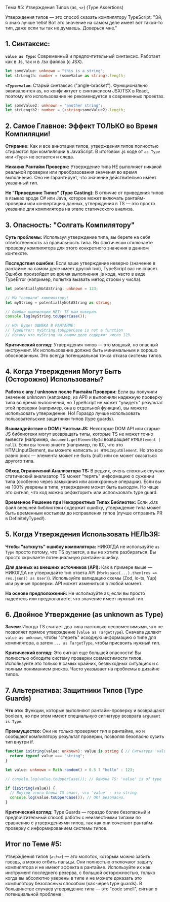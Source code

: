 Тема #5: Утверждения Типов (as, `<>`) (Type Assertions)

Утверждения типов — это способ сказать компилятору TypeScript: "Эй, я знаю лучше тебя! Вот это значение на самом деле имеет вот такой-то тип, даже если ты так не думаешь. Доверься мне."

## 1. Синтаксис:

**`value as Type`:** Современный и предпочтительный синтаксис. Работает как в .ts, так и в .tsx файлах (с JSX).

```typescript
let someValue: unknown = "this is a string";
let strLength: number = (someValue as string).length;
```

**`<Type>value`:** Старый синтаксис ("angle-bracket"). Функционально эквивалентен as, но конфликтует с синтаксисом JSX/TSX в React, поэтому его использование не рекомендуется в современных проектах.

```typescript
let someValue2: unknown = "another string";
let strLength2: number = (<string>someValue2).length;
```

## 2. Самое Главное: Эффект ТОЛЬКО во Время Компиляции!

**Стирание:** Как и все аннотации типов, утверждения типов полностью стираются при компиляции в JavaScript. В итоговом .js коде от `as Type` или `<Type>` не остается и следа.

**Никаких Рантайм Проверок:** Утверждение типа НЕ выполняет никакой реальной проверки или преобразования значения во время выполнения. Оно не гарантирует, что значение действительно имеет указанный тип.

**Не "Приведение Типов" (Type Casting):** В отличие от приведения типов в языках вроде C# или Java, которое может включать рантайм-проверки или конвертацию данных, утверждения в TS — это просто указание для компилятора на этапе статического анализа.

## 3. Опасность: "Солгать Компилятору"

**Суть проблемы:** Используя утверждение типа, вы берете на себя ответственность за правильность типа. Вы фактически отключаете проверку компилятора для этого конкретного значения в данном контексте.

**Последствия ошибки:** Если ваше утверждение неверно (значение в рантайме на самом деле имеет другой тип), TypeScript вас не спасет. Ошибка произойдет во время выполнения .js кода, часто в виде TypeError (например, попытка вызвать метод строки у числа).

```typescript
let potentiallyNotAString: unknown = 123;

// Мы "соврали" компилятору!
let myString = potentiallyNotAString as string;

// Ошибки компиляции НЕТ! TS нам поверил.
console.log(myString.toUpperCase());

// НО! Будет ОШИБКА В РАНТАЙМЕ:
// TypeError: myString.toUpperCase is not a function
// потому что myString на самом деле содержит число 123.
```

**Критический взгляд:** Утверждения типов — это мощный, но опасный инструмент. Их использование должно быть минимальным и хорошо обоснованным. Это всегда потенциальная точка отказа системы типов.

## 4. Когда Утверждения Могут Быть (Осторожно) Использованы?

**Работа с any / unknown после Рантайм Проверки:** Если вы получили значение unknown (например, из API) и выполнили надежную проверку типа во время выполнения, но TypeScript не может "увидеть" результат этой проверки (например, она в отдельной функции), вы можете использовать утверждение. Но! Гораздо лучше использовать пользовательские защитники типов (type guards).

**Взаимодействие с DOM / Чистым JS:** Некоторые DOM API или старые JS библиотеки могут возвращать типы, которые TS не может точно вывести (например, `document.getElementById` возвращает `HTMLElement | null`). Если вы точно знаете (например, по ID), что это HTMLInputElement, вы можете написать `as HTMLInputElement`. Но это все равно риск — элемента может не быть (null) или он может оказаться другого типа.

**Обход Ограничений Анализатора TS:** В редких, очень сложных случаях статический анализатор TS может "терять" информацию о сужении типа (особенно через замыкания или асинхронные операции). Если вы на 100% уверены в типе, утверждение может быть выходом. Но чаще это сигнал, что код можно рефакторить или использовать type guard.

**Временное Решение при Некорректных Типах Библиотек:** Если .d.ts файл внешней библиотеки содержит ошибку, утверждение типа может быть временным костылем до исправления типов (лучше отправить PR в DefinitelyTyped!).

## 5. Когда Утверждения Использовать НЕЛЬЗЯ:

**Чтобы "заткнуть" ошибку компилятора:** НИКОГДА не используйте `as Type` просто потому, что TS ругается, а вы не хотите разбираться. Вы просто скрываете потенциальную рантайм-ошибку.

**Для данных из внешних источников (API):** Как в примере выше — НИКОГДА не утверждайте тип ответа API (`Workspace(...).then(res => res.json() as User)`). Используйте валидацию схемы (Zod, io-ts, Yup) или ручные проверки. API может измениться в любой момент.

**На основе предположений:** Не используйте as, если вы просто надеетесь или предполагаете, что значение имеет нужный тип.

## 6. Двойное Утверждение (as unknown as Type)

**Зачем:** Иногда TS считает два типа настолько несовместимыми, что не позволяет прямое утверждение (`value as TargetType`). Сначала делают `value as unknown`, чтобы "стереть" исходную информацию о типе для компилятора, а затем `... as TargetType`, чтобы присвоить нужный тип.

**Критический взгляд:** Это сигнал еще большей опасности! Вы полностью обходите систему проверки совместимости типов. Используйте это только в самых крайних, безвыходных ситуациях и с полным пониманием рисков. Часто указывает на проблемы в дизайне типов.

## 7. Альтернатива: Защитники Типов (Type Guards)

**Что это:** Функции, которые выполняют рантайм-проверку и возвращают boolean, но при этом имеют специальную сигнатуру возврата `argument is Type`.

**Преимущество:** Они не только проверяют тип в рантайме, но и сообщают компилятору результат проверки, позволяя безопасно сузить тип внутри if.

```typescript
function isString(value: unknown): value is string { // Сигнатура 'value is string'
  return typeof value === "string";
}

let value: unknown = Math.random() > 0.5 ? "hello" : 123;

// console.log(value.toUpperCase()); // Ошибка TS: 'value' is of type 'unknown'.

if (isString(value)) {
  // Внутри этого блока TS знает, что 'value' - это string
  console.log(value.toUpperCase()); // OK! Безопасно.
}
```

**Критический взгляд:** Type Guards — гораздо более безопасный и предпочтительный способ работы с неизвестными типами по сравнению с утверждениями типов, так как они сочетают рантайм-проверку с информированием системы типов.

## Итог по Теме #5:

Утверждения типов (`as`/`<>`) — это молоток, которым можно забить гвоздь, а можно отбить пальцы. Они полностью отключают защиту компилятора и не имеют эффекта в рантайме. Используйте их как инструмент последнего резерва, с большой осторожностью, только когда вы абсолютно уверены в типе и не можете доказать это компилятору безопасным способом (как через type guards). В большинстве случаев утверждение типа — это "code smell", сигнал о потенциальной проблеме.